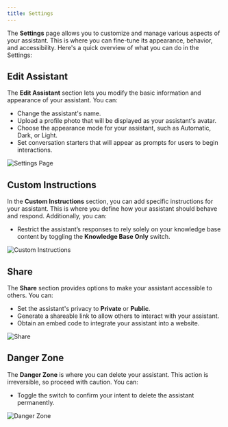 ```yaml
---
title: Settings
---
```


The **Settings** page allows you to customize and manage various aspects of your assistant. This is where you can fine-tune its appearance, behavior, and accessibility. Here's a quick overview of what you can do in the Settings:

## Edit Assistant

The **Edit Assistant** section lets you modify the basic information and appearance of your assistant. You can:

- Change the assistant's name.
- Upload a profile photo that will be displayed as your assistant's avatar.
- Choose the appearance mode for your assistant, such as Automatic, Dark, or Light.
- Set conversation starters that will appear as prompts for users to begin interactions.

![Settings Page](https://utfs.io/f/3bb2e378-69a8-44cf-afe6-c79f90586185-nq54ir.png)

## Custom Instructions

In the **Custom Instructions** section, you can add specific instructions for your assistant. This is where you define how your assistant should behave and respond. Additionally, you can:

- Restrict the assistant’s responses to rely solely on your knowledge base content by toggling the **Knowledge Base Only** switch.

![Custom Instructions](https://utfs.io/f/4d51c457-2fbe-4350-98e4-4f67048e4670-3syjcx.png)

## Share

The **Share** section provides options to make your assistant accessible to others. You can:

- Set the assistant's privacy to **Private** or **Public**.
- Generate a shareable link to allow others to interact with your assistant.
- Obtain an embed code to integrate your assistant into a website.

![Share](https://utfs.io/f/1c8058ed-b142-4cca-b54d-e5b436191167-1t4tlr.png)

## Danger Zone

The **Danger Zone** is where you can delete your assistant. This action is irreversible, so proceed with caution. You can:

- Toggle the switch to confirm your intent to delete the assistant permanently.

![Danger Zone](https://utfs.io/f/d32d646e-8345-430a-af95-18867953713e-m33iad.png)
